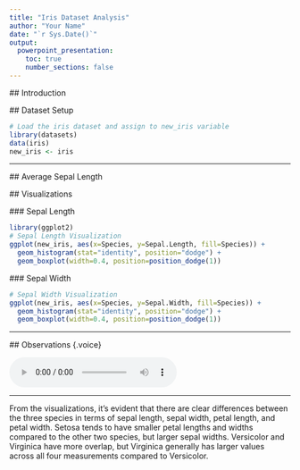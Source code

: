 ---
title: "Iris Dataset Analysis"
author: "Your Name"    
date: "`r Sys.Date()`"
output:
  powerpoint_presentation:
    toc: true
    number_sections: false
---

\#\# Introduction  

\#\# Dataset Setup

```{r setup, include=TRUE}
# Load the iris dataset and assign to new_iris variable
library(datasets)
data(iris)
new_iris <- iris   
```

---

\#\# Average Sepal Length  

\#\# Visualizations

\#\#\# Sepal Length

```{r sepal_length_viz, include=TRUE}
library(ggplot2)
# Sepal Length Visualization
ggplot(new_iris, aes(x=Species, y=Sepal.Length, fill=Species)) +
  geom_histogram(stat="identity", position="dodge") +
  geom_boxplot(width=0.4, position=position_dodge(1))
```

\#\#\# Sepal Width

```{r sepal_width_viz, include=TRUE}   
# Sepal Width Visualization
ggplot(new_iris, aes(x=Species, y=Sepal.Width, fill=Species)) +
  geom_histogram(stat="identity", position="dodge") +
  geom_boxplot(width=0.4, position=position_dodge(1))
```

---

\#\# Observations {.voice}

<audio controls>
  <source src="observations.mp3" type="audio/mpeg">
</audio>

---

From the visualizations, it's evident that there are clear differences between the three species in terms of sepal length, sepal width, petal length, and petal width. Setosa tends to have smaller petal lengths and widths compared to the other two species, but larger sepal widths. Versicolor and Virginica have more overlap, but Virginica generally has larger values across all four measurements compared to Versicolor.